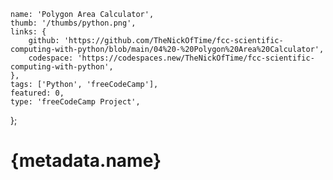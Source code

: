 	name: 'Polygon Area Calculator',
	thumb: '/thumbs/python.png',
	links: {
		github: 'https://github.com/TheNickOfTime/fcc-scientific-computing-with-python/blob/main/04%20-%20Polygon%20Area%20Calculator',
		codespace: 'https://codespaces.new/TheNickOfTime/fcc-scientific-computing-with-python',
	},
	tags: ['Python', 'freeCodeCamp'],
	featured: 0,
	type: 'freeCodeCamp Project',
};

# {metadata.name}
